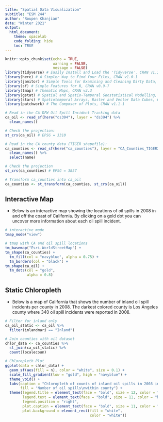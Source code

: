 ```yaml
---
title: "Spatial Data Visualization"
subtitle: "ESM 244"
author: "Roupen Khanjian"
date: "Winter 2021"
output: 
  html_document:
    theme: spacelab
    code_folding: hide
    toc: TRUE 
---
```


```r
knitr::opts_chunk$set(echo = TRUE,
                      warning = FALSE,
                      message = FALSE)
library(tidyverse) # Easily Install and Load the 'Tidyverse', CRAN v1.3.0
library(here) # A Simpler Way to Find Your Files, CRAN v1.0.1
library(janitor) # Simple Tools for Examining and Cleaning Dirty Data, CRAN v2.1.0
library(sf) # Simple Features for R, CRAN v0.9-7
library(tmap) # Thematic Maps, CRAN v3.3
library(gstat) # Spatial and Spatio-Temporal Geostatistical Modelling, Prediction and Simulation, CRAN v2.0-6
library(stars) # Spatiotemporal Arrays, Raster and Vector Data Cubes, CRAN v0.5-1
library(patchwork) # The Composer of Plots, CRAN v1.1.1
```


```r
# Read in the CA DFW Oil Spill Incident Tracking data
ca_oil <- read_sf(here("ds394"), layer = "ds394") %>% 
  clean_names()

# Check the projection:
st_crs(ca_oil) # EPSG = 3310

# Read in the CA county data (TIGER shapefile):
ca_counties <- read_sf(here("ca_counties"), layer = "CA_Counties_TIGER2016") %>% 
  clean_names() %>% 
  select(name)

# Check the projection
st_crs(ca_counties) # EPSG = 3857

# Transform ca_counties into ca_oil
ca_counties <- st_transform(ca_counties, st_crs(ca_oil))

```

## Interactive Map

* Below is an interactive map showing the locations of oil spills in 2008 in and off the coast of California. By clicking on a gold dot you can uncover more information about each oil spill incident.

```r

# interactive mode
tmap_mode("view")

# tmap with CA and oil spill locations
tm_basemap("Esri.WorldStreetMap") +
tm_shape(ca_counties) +
  tm_fill(col = "navyblue", alpha = 0.75) +
  tm_borders(col = "black") +
tm_shape(ca_oil) +
  tm_dots(col = "gold",
          alpha = 0.8) 

```


## Static Chloropleth

* Below is a map of California that shows the number of inland oil spill incidents per county in 2008. The darkest colored county is Los Angeles county where 340 oil spill incidents were reported in 2008. 

```r

# Filter for inland only
ca_oil_static <- ca_oil %>% 
  filter(inlandmari == "Inland") 

# Join counties with oil dataset
chlor_data <- ca_counties %>%
  st_join(ca_oil_static) %>% 
  count(localecoun)

# Chloropleth Plot
ggplot(data = chlor_data) +
  geom_sf(aes(fill = n), color = "white", size = 0.1) +
  scale_fill_gradient(low = "gold", high = "navyblue") +
  theme_void() +
  labs(caption = "Chloropleth of counts of inland oil spills in 2008 in California",
       fill = "Number of oil spills\nwithin county") +
  theme(legend.title = element_text(face = "bold", size = 12, color = "black"),
        legend.text = element_text(face = "bold", size = 11, color = "black"),
        legend.position = "right",
        plot.caption = element_text(face = "bold", size = 11, color = "black"),
        plot.background = element_rect(fill = "white",
                                       color = "white"))

```

